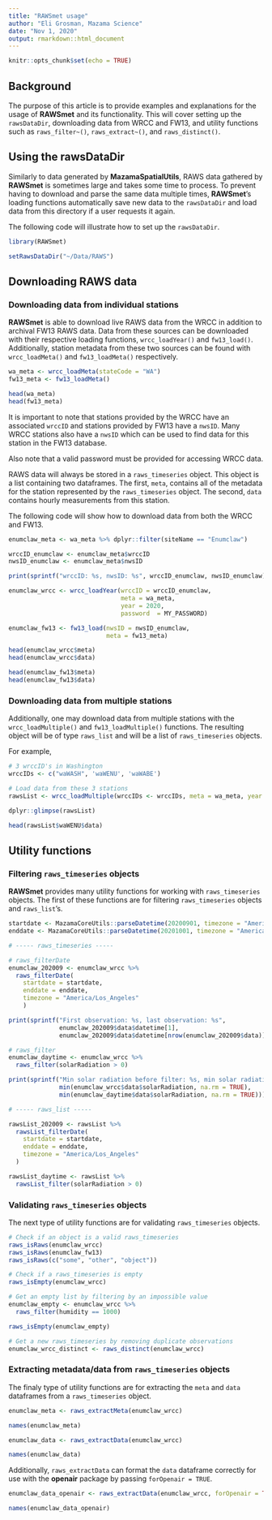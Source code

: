 ```yaml
---
title: "RAWSmet usage"
author: "Eli Grosman, Mazama Science"
date: "Nov 1, 2020"
output: rmarkdown::html_document
---
```


```r
knitr::opts_chunk$set(echo = TRUE)
```

## Background
The purpose of this article is to provide examples and explanations for the usage
of **RAWSmet** and its functionality. This will cover setting up the `rawsDataDir`,
downloading data from WRCC and FW13, and utility functions such as `raws_filter~()`,
`raws_extract~()`, and `raws_distinct()`.

## Using the rawsDataDir
Similarly to data generated by **MazamaSpatialUtils**, RAWS data gathered
by **RAWSmet** is sometimes large and takes some time to process. To prevent
having to download and parse the same data multiple times, **RAWSmet**'s loading
functions automatically save new data to the `rawsDataDir` and load data from
this directory if a user requests it again.

The following code will illustrate how to set up the `rawsDataDir`.
```r
library(RAWSmet)

setRawsDataDir("~/Data/RAWS")
```

## Downloading RAWS data

### Downloading data from individual stations

**RAWSmet** is able to download live RAWS data from the WRCC in addition to 
archival FW13 RAWS data. Data from these sources can be downloaded with their
respective loading functions, `wrcc_loadYear()` and `fw13_load()`. Additionally,
station metadata from these two sources can be found with `wrcc_loadMeta()` and
`fw13_loadMeta()` respectively.
```r
wa_meta <- wrcc_loadMeta(stateCode = "WA")
fw13_meta <- fw13_loadMeta()

head(wa_meta)
head(fw13_meta)
```

It is important to note that stations provided by the WRCC have an associated 
`wrccID` and stations provided by FW13 have a `nwsID`. Many WRCC stations also
have a `nwsID` which can be used to find data for this station in the FW13 database.

Also note that a valid password must be provided for accessing WRCC data.

RAWS data will always be stored in a `raws_timeseries` object. This object is a 
list containing two dataframes. The first, `meta`, contains all of the metadata
for the station represented by the `raws_timeseries` object. The second, `data`
contains hourly measurements from this station.

The following code will show how to download data from both the WRCC and FW13.
```r
enumclaw_meta <- wa_meta %>% dplyr::filter(siteName == "Enumclaw")

wrccID_enumclaw <- enumclaw_meta$wrccID
nwsID_enumclaw <- enumclaw_meta$nwsID

print(sprintf("wrccID: %s, nwsID: %s", wrccID_enumclaw, nwsID_enumclaw))

enumclaw_wrcc <- wrcc_loadYear(wrccID = wrccID_enumclaw,
                               meta = wa_meta,
                               year = 2020,
                               password  = MY_PASSWORD)

enumclaw_fw13 <- fw13_load(nwsID = nwsID_enumclaw,
                           meta = fw13_meta)

head(enumclaw_wrcc$meta)
head(enumclaw_wrcc$data)

head(enumclaw_fw13$meta)
head(enumclaw_fw13$data)
```

### Downloading data from multiple stations

Additionally, one may download data from multiple stations with the 
`wrcc_loadMultiple()` and `fw13_loadMultiple()` functions. The resulting object
will be of type `raws_list` and will be a list of `raws_timeseries` objects.

For example,

```r

# 3 wrccID's in Washington
wrccIDs <- c("waWASH", 'waWENU', 'waWABE')

# Load data from these 3 stations
rawsList <- wrcc_loadMultiple(wrccIDs <- wrccIDs, meta = wa_meta, year = 2020, password = MY_PASSWORD)

dplyr::glimpse(rawsList)

head(rawsList$waWENU$data)
```
## Utility functions

### Filtering `raws_timeseries` objects

**RAWSmet** provides many utility functions for working with `raws_timeseries` 
objects. The first of these functions are for filtering `raws_timeseries` objects
and `raws_list`'s. 
```r

startdate <- MazamaCoreUtils::parseDatetime(20200901, timezone = "America/Los_Angeles")
enddate <- MazamaCoreUtils::parseDatetime(20201001, timezone = "America/Los_Angeles")

# ----- raws_timeseries -----

# raws_filterDate
enumclaw_202009 <- enumclaw_wrcc %>%
  raws_filterDate(
    startdate = startdate,
    enddate = enddate,
    timezone = "America/Los_Angeles"
    )

print(sprintf("First observation: %s, last observation: %s", 
              enumclaw_202009$data$datetime[1],
              enumclaw_202009$data$datetime[nrow(enumclaw_202009$data)]))

# raws_filter
enumclaw_daytime <- enumclaw_wrcc %>%
  raws_filter(solarRadiation > 0)

print(sprintf("Min solar radiation before filter: %s, min solar radiation after filter: %s",
              min(enumclaw_wrcc$data$solarRadiation, na.rm = TRUE),
              min(enumclaw_daytime$data$solarRadiation, na.rm = TRUE)))

# ----- raws_list -----

rawsList_202009 <- rawsList %>%
  rawsList_filterDate(
    startdate = startdate,
    enddate = enddate,
    timezone = "America/Los_Angeles"
  )

rawsList_daytime <- rawsList %>%
  rawsList_filter(solarRadiation > 0)

```

### Validating `raws_timeseries` objects

The next type of utility functions are for validating `raws_timeseries` objects.

```r
# Check if an object is a valid raws_timeseries
raws_isRaws(enumclaw_wrcc)
raws_isRaws(enumclaw_fw13)
raws_isRaws(c("some", "other", "object"))

# Check if a raws_timeseries is empty
raws_isEmpty(enumclaw_wrcc)

# Get an empty list by filtering by an impossible value
enumclaw_empty <- enumclaw_wrcc %>%
  raws_filter(humidity == 1000)

raws_isEmpty(enumclaw_empty)

# Get a new raws_timeseries by removing duplicate observations
enumclaw_wrcc_distinct <- raws_distinct(enumclaw_wrcc)
```

### Extracting metadata/data from `raws_timeseries` objects

The finaly type of utility functions are for extracting the `meta` and `data`
dataframes from a `raws_timeseries` object.
```r
enumclaw_meta <- raws_extractMeta(enumclaw_wrcc)

names(enumclaw_meta)

enumclaw_data <- raws_extractData(enumclaw_wrcc)

names(enumclaw_data)
```

Additionally, `raws_extractData` can format the `data` dataframe correctly for
use with the **openair** package by passing `forOpenair = TRUE`.
```r
enumclaw_data_openair <- raws_extractData(enumclaw_wrcc, forOpenair = TRUE)

names(enumclaw_data_openair)
```